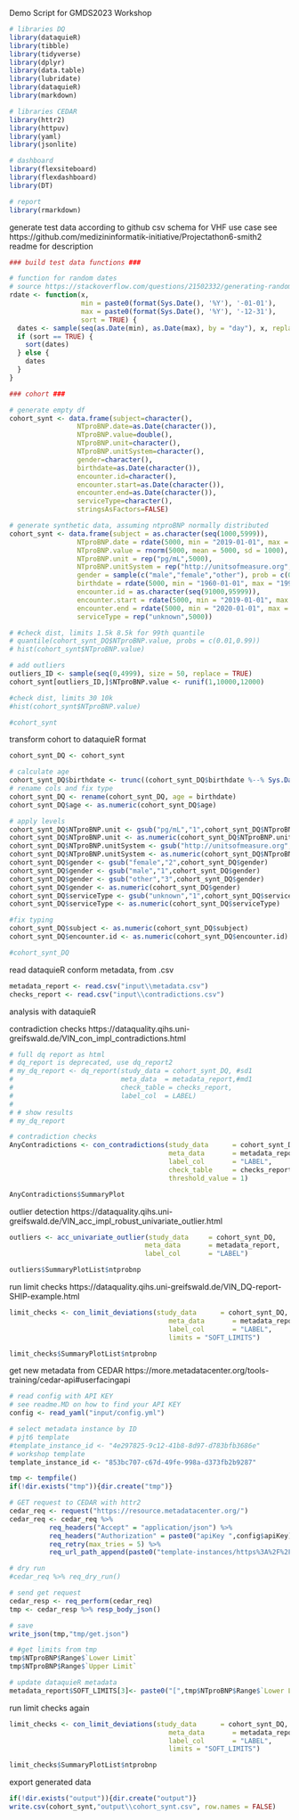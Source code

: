 Demo Script for GMDS2023 Workshop

```r
# libraries DQ
library(dataquieR)
library(tibble)
library(tidyverse)
library(dplyr)
library(data.table)
library(lubridate)
library(dataquieR)
library(markdown)

# libraries CEDAR
library(httr2)
library(httpuv)
library(yaml)
library(jsonlite)

# dashboard
library(flexsiteboard)
library(flexdashboard)
library(DT)

# report
library(rmarkdown)
```

generate test data
according to github csv schema for VHF use case
see https://github.com/medizininformatik-initiative/Projectathon6-smith2 readme for description
```r

### build test data functions ###

# function for random dates
# source https://stackoverflow.com/questions/21502332/generating-random-dates
rdate <- function(x,
                  min = paste0(format(Sys.Date(), '%Y'), '-01-01'),
                  max = paste0(format(Sys.Date(), '%Y'), '-12-31'),
                  sort = TRUE) {
  dates <- sample(seq(as.Date(min), as.Date(max), by = "day"), x, replace = TRUE)
  if (sort == TRUE) {
    sort(dates)
  } else {
    dates
  }
}

### cohort ###

# generate empty df
cohort_synt <- data.frame(subject=character(),
                 NTproBNP.date=as.Date(character()), 
                 NTproBNP.value=double(),
                 NTproBNP.unit=character(),
                 NTproBNP.unitSystem=character(),
                 gender=character(),
                 birthdate=as.Date(character()),
                 encounter.id=character(),
                 encounter.start=as.Date(character()),
                 encounter.end=as.Date(character()),
                 serviceType=character(),
                 stringsAsFactors=FALSE) 

# generate synthetic data, assuming ntproBNP normally distributed
cohort_synt <- data.frame(subject = as.character(seq(1000,5999)),
                 NTproBNP.date = rdate(5000, min = "2019-01-01", max = "2021-12-31",sort = FALSE), 
                 NTproBNP.value = rnorm(5000, mean = 5000, sd = 1000),
                 NTproBNP.unit = rep("pg/mL",5000),
                 NTproBNP.unitSystem = rep("http://unitsofmeasure.org",5000),
                 gender = sample(c("male","female","other"), prob = c(0.475,0.475,0.05), size = 5000, replace = TRUE),
                 birthdate = rdate(5000, min = "1960-01-01", max = "1990-12-31", sort = FALSE),
                 encounter.id = as.character(seq(91000,95999)),
                 encounter.start = rdate(5000, min = "2019-01-01", max = "2020-12-31",sort = FALSE),
                 encounter.end = rdate(5000, min = "2020-01-01", max = "2021-12-31",sort = FALSE),
                 serviceType = rep("unknown",5000))

# #check dist, limits 1.5k 8.5k for 99th quantile
# quantile(cohort_synt_DQ$NTproBNP.value, probs = c(0.01,0.99))
# hist(cohort_synt$NTproBNP.value)

# add outliers
outliers_ID <- sample(seq(0,4999), size = 50, replace = TRUE)
cohort_synt[outliers_ID,]$NTproBNP.value <- runif(1,10000,12000)

#check dist, limits 30 10k 
#hist(cohort_synt$NTproBNP.value)

#cohort_synt
```

transform cohort to dataquieR format
```r

cohort_synt_DQ <- cohort_synt

# calculate age
cohort_synt_DQ$birthdate <- trunc((cohort_synt_DQ$birthdate %--% Sys.Date()) / years(1))  
# rename cols and fix type
cohort_synt_DQ <- rename(cohort_synt_DQ, age = birthdate)
cohort_synt_DQ$age <- as.numeric(cohort_synt_DQ$age)

# apply levels
cohort_synt_DQ$NTproBNP.unit <- gsub("pg/mL","1",cohort_synt_DQ$NTproBNP.unit)
cohort_synt_DQ$NTproBNP.unit <- as.numeric(cohort_synt_DQ$NTproBNP.unit)
cohort_synt_DQ$NTproBNP.unitSystem <- gsub("http://unitsofmeasure.org","1",cohort_synt_DQ$NTproBNP.unitSystem)
cohort_synt_DQ$NTproBNP.unitSystem <- as.numeric(cohort_synt_DQ$NTproBNP.unitSystem)
cohort_synt_DQ$gender <- gsub("female","2",cohort_synt_DQ$gender)
cohort_synt_DQ$gender <- gsub("male","1",cohort_synt_DQ$gender) 
cohort_synt_DQ$gender <- gsub("other","3",cohort_synt_DQ$gender)
cohort_synt_DQ$gender <- as.numeric(cohort_synt_DQ$gender)
cohort_synt_DQ$serviceType <- gsub("unknown","1",cohort_synt_DQ$serviceType)
cohort_synt_DQ$serviceType <- as.numeric(cohort_synt_DQ$serviceType)

#fix typing
cohort_synt_DQ$subject <- as.numeric(cohort_synt_DQ$subject)
cohort_synt_DQ$encounter.id <- as.numeric(cohort_synt_DQ$encounter.id)

#cohort_synt_DQ
```

read dataquieR conform metadata, from .csv
```r

metadata_report <- read.csv("input\\metadata.csv")
checks_report <- read.csv("input\\contradictions.csv")

```

analysis with dataquieR

contradiction checks
https://dataquality.qihs.uni-greifswald.de/VIN_con_impl_contradictions.html
```r
# full dq report as html
# dq_report is deprecated, use dq_report2
# my_dq_report <- dq_report(study_data = cohort_synt_DQ, #sd1
#                           meta_data  = metadata_report,#md1
#                           check_table = checks_report,
#                           label_col  = LABEL)
# 
# # show results
# my_dq_report

# contradiction checks
AnyContradictions <- con_contradictions(study_data      = cohort_synt_DQ,
                                        meta_data       = metadata_report,
                                        label_col       = "LABEL",
                                        check_table     = checks_report,
                                        threshold_value = 1)

AnyContradictions$SummaryPlot
```

outlier detection
https://dataquality.qihs.uni-greifswald.de/VIN_acc_impl_robust_univariate_outlier.html
```r
outliers <- acc_univariate_outlier(study_data     = cohort_synt_DQ,
                                  meta_data       = metadata_report,
                                  label_col       = "LABEL")

outliers$SummaryPlotList$ntprobnp
```

run limit checks
https://dataquality.qihs.uni-greifswald.de/VIN_DQ-report-SHIP-example.html
```r
limit_checks <- con_limit_deviations(study_data      = cohort_synt_DQ,
                                        meta_data       = metadata_report,
                                        label_col       = "LABEL",
                                        limits = "SOFT_LIMITS")

limit_checks$SummaryPlotList$ntprobnp
```

get new metadata from CEDAR
https://more.metadatacenter.org/tools-training/cedar-api#userfacingapi
```r
# read config with API KEY
# see readme.MD on how to find your API KEY
config <- read_yaml("input/config.yml")

# select metadata instance by ID
# pjt6 template
#template_instance_id <- "4e297825-9c12-41b8-8d97-d783bfb3686e"
# workshop template
template_instance_id <- "853bc707-c67d-49fe-998a-d373fb2b9287"

tmp <- tempfile()
if(!dir.exists("tmp")){dir.create("tmp")}

# GET request to CEDAR with httr2
cedar_req <- request("https://resource.metadatacenter.org/") 
cedar_req <- cedar_req %>% 
          req_headers("Accept" = "application/json") %>% 
          req_headers("Authorization" = paste0("apiKey ",config$apiKey)) %>% 
          req_retry(max_tries = 5) %>% 
          req_url_path_append(paste0("template-instances/https%3A%2F%2Frepo.metadatacenter.org%2Ftemplate-instances%2F",template_instance_id)) 

# dry run
#cedar_req %>% req_dry_run()

# send get request
cedar_resp <- req_perform(cedar_req)
tmp <- cedar_resp %>% resp_body_json()

# save 
write_json(tmp,"tmp/get.json")

# #get limits from tmp
tmp$NTproBNP$Range$`Lower Limit`
tmp$NTproBNP$Range$`Upper Limit`

# update dataquieR metadata
metadata_report$SOFT_LIMITS[3]<- paste0("[",tmp$NTproBNP$Range$`Lower Limit`,";",tmp$NTproBNP$Range$`Upper Limit`,"]")
```

run limit checks again
```r
limit_checks <- con_limit_deviations(study_data      = cohort_synt_DQ,
                                        meta_data       = metadata_report,
                                        label_col       = "LABEL",
                                        limits = "SOFT_LIMITS")

limit_checks$SummaryPlotList$ntprobnp
```

export generated data
```r
if(!dir.exists("output")){dir.create("output")}
write.csv(cohort_synt,"output\\cohort_synt.csv", row.names = FALSE)
```